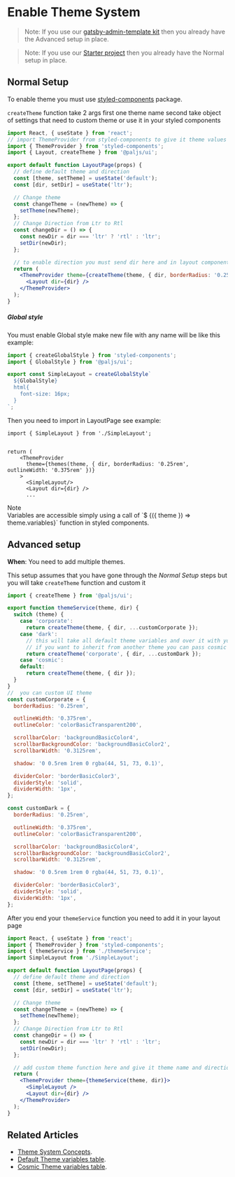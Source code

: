 
<SEO title="Enable Theme System" />

<MdxCard>

# Enable Theme System

> Note: If you use our [gatsby-admin-template kit](/ui/guides/install-based-on-starter-kit) then you already have the Advanced setup in place.

> Note: If you use our [Starter project](/ui/guides/start-new-project) then you already have the Normal setup in place.

## Normal Setup

To enable theme you must use [styled-components](https://www.styled-components.com/docs) package.

`createTheme` function take 2 args first one theme name second take object of settings that need to custom theme or use it in your styled components

```jsx
import React, { useState } from 'react';
// import ThemeProvider from styled-components to give it theme values
import { ThemeProvider } from 'styled-components';
import { Layout, createTheme } from '@paljs/ui';

export default function LayoutPage(props) {
  // define default theme and direction
  const [theme, setTheme] = useState('default');
  const [dir, setDir] = useState('ltr');

  // Change theme
  const changeTheme = (newTheme) => {
    setTheme(newTheme);
  };
  // Change Direction from Ltr to Rtl
  const changeDir = () => {
    const newDir = dir === 'ltr' ? 'rtl' : 'ltr';
    setDir(newDir);
  };

  // to enable direction you must send dir here and in layout component
  return (
    <ThemeProvider theme={createTheme(theme, { dir, borderRadius: '0.25rem', outlineWidth: '0.375rem' })}>
      <Layout dir={dir} />
    </ThemeProvider>
  );
}
```

##### Global style

You must enable Global style make new file with any name will be like this example:

```js
import { createGlobalStyle } from 'styled-components';
import { GlobalStyle } from '@paljs/ui';

export const SimpleLayout = createGlobalStyle`
  ${GlobalStyle}
  html{
    font-size: 16px;
  }
`;
```

Then you need to import in LayoutPage see example:

```jsx{8}
import { SimpleLayout } from './SimpleLayout';


return (
    <ThemeProvider
      theme={themes(theme, { dir, borderRadius: '0.25rem', outlineWidth: '0.375rem' })}
    >
      <SimpleLayout/>
      <Layout dir={dir} />
      ...
```

<div class="note note-info section-end">
  <div class="note-title">Note</div>
  <div class="note-body">
    Variables are accessible simply using a call of `$
    {({ theme }) => theme.variables}` function in styled components.
  </div>
</div>

## Advanced setup

**When**: You need to add multiple themes.

This setup assumes that you have gone through the _Normal Setup_ steps but you will take `createTheme` function and custom it

```js
import { createTheme } from '@paljs/ui';

export function themeService(theme, dir) {
  switch (theme) {
    case 'corporate':
      return createTheme(theme, { dir, ...customCorporate });
    case 'dark':
      // this will take all default theme variables and over it with your custom variables
      // if you want to inherit from another theme you can pass cosmic or corporate in first args
      return createTheme('corporate', { dir, ...customDark });
    case 'cosmic':
    default:
      return createTheme(theme, { dir });
  }
}
//  you can custom UI theme
const customCorporate = {
  borderRadius: '0.25rem',

  outlineWidth: '0.375rem',
  outlineColor: 'colorBasicTransparent200',

  scrollbarColor: 'backgroundBasicColor4',
  scrollbarBackgroundColor: 'backgroundBasicColor2',
  scrollbarWidth: '0.3125rem',

  shadow: '0 0.5rem 1rem 0 rgba(44, 51, 73, 0.1)',

  dividerColor: 'borderBasicColor3',
  dividerStyle: 'solid',
  dividerWidth: '1px',
};

const customDark = {
  borderRadius: '0.25rem',

  outlineWidth: '0.375rem',
  outlineColor: 'colorBasicTransparent200',

  scrollbarColor: 'backgroundBasicColor4',
  scrollbarBackgroundColor: 'backgroundBasicColor2',
  scrollbarWidth: '0.3125rem',

  shadow: '0 0.5rem 1rem 0 rgba(44, 51, 73, 0.1)',

  dividerColor: 'borderBasicColor3',
  dividerStyle: 'solid',
  dividerWidth: '1px',
};
```

After you end your `themeService` function you need to add it in your layout page

```jsx
import React, { useState } from 'react';
import { ThemeProvider } from 'styled-components';
import { themeService } from './themeService';
import SimpleLayout from './SimpleLayout';

export default function LayoutPage(props) {
  // define default theme and direction
  const [theme, setTheme] = useState('default');
  const [dir, setDir] = useState('ltr');

  // Change theme
  const changeTheme = (newTheme) => {
    setTheme(newTheme);
  };
  // Change Direction from Ltr to Rtl
  const changeDir = () => {
    const newDir = dir === 'ltr' ? 'rtl' : 'ltr';
    setDir(newDir);
  };

  // add custom theme function here and give it theme name and direction value
  return (
    <ThemeProvider theme={themeService(theme, dir)}>
      <SimpleLayout />
      <Layout dir={dir} />
    </ThemeProvider>
  );
}
```

## Related Articles

- [Theme System Concepts](/themes/theme-system).
- [Default Theme variables table](/themes/default).
- [Cosmic Theme variables table](/themes/cosmic).

</MdxCard>
